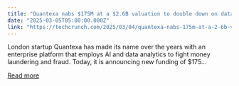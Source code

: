 ```yaml
---
title: "Quantexa nabs $175M at a $2.6B valuation to double down on data analytics for AI"
date: "2025-03-05T05:00:00.000Z"
link: "https://techcrunch.com/2025/03/04/quantexa-nabs-175m-at-a-2-6b-valuation-to-double-down-on-data-analytics-for-ai/"
---
```


London startup Quantexa has made its name over the years with an enterprise platform that employs AI and data analytics to fight money laundering and fraud. Today, it is announcing new funding of $175...

[Read more](https://techcrunch.com/2025/03/04/quantexa-nabs-175m-at-a-2-6b-valuation-to-double-down-on-data-analytics-for-ai/)
